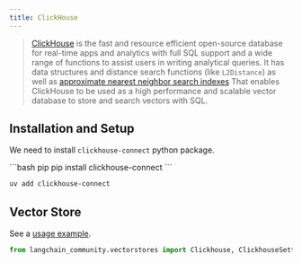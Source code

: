 ```yaml
---
title: ClickHouse
---
```


> [ClickHouse](https://clickhouse.com/) is the fast and resource efficient open-source database for real-time
> apps and analytics with full SQL support and a wide range of functions to assist users in writing analytical queries.
> It has data structures and distance search functions (like `L2Distance`) as well as
> [approximate nearest neighbor search indexes](https://clickhouse.com/docs/en/engines/table-engines/mergetree-family/annindexes)
> That enables ClickHouse to be used as a high performance and scalable vector database to store and search vectors with SQL.


## Installation and Setup

We need to install `clickhouse-connect` python package.

<CodeGroup>
```bash pip
pip install clickhouse-connect
```

```bash uv
uv add clickhouse-connect
```
</CodeGroup>

## Vector Store

See a [usage example](/oss/integrations/vectorstores/clickhouse).

```python
from langchain_community.vectorstores import Clickhouse, ClickhouseSettings
```
